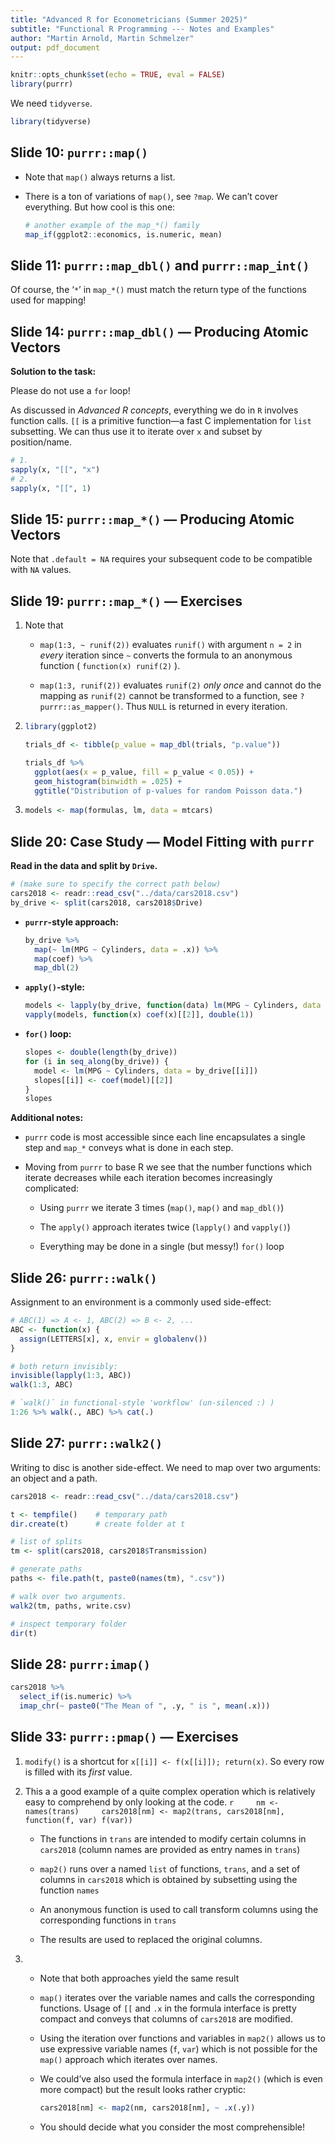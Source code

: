 ```yaml
---
title: "Advanced R for Econometricians (Summer 2025)"
subtitle: "Functional R Programming --- Notes and Examples"
author: "Martin Arnold, Martin Schmelzer"
output: pdf_document
---
```


```r
knitr::opts_chunk$set(echo = TRUE, eval = FALSE)
library(purrr)
```

We need `tidyverse`.

```r
library(tidyverse)
```

## Slide 10: `purrr::map()` 

- Note that `map()` always returns a list.

- There is a ton of variations of `map()`, see `?map`. We can't cover everything. But how cool is this one:

    ```r
    # another example of the map_*() family
    map_if(ggplot2::economics, is.numeric, mean)
    ```

## Slide 11: `purrr::map_dbl()` and `purrr::map_int()`

Of course, the '`*`' in `map_*()` must match the return type of the functions used for mapping!

## Slide 14: `purrr::map_dbl()` — Producing Atomic Vectors

**Solution to the task:**

Please do not use a `for` loop!

As discussed in *Advanced R concepts*, everything we do in `R` involves function calls. `[[` is a primitive function---a fast C implementation for `list` subsetting. We can thus use it to iterate over `x` and subset by position/name.

```r
# 1.
sapply(x, "[[", "x")
# 2.
sapply(x, "[[", 1)
```

## Slide 15: `purrr::map_*()` — Producing Atomic Vectors

Note that `.default = NA` requires your subsequent code to be compatible with `NA` values.

## Slide 19: `purrr::map_*()` — Exercises

1. Note that

    - `map(1:3, ~ runif(2))` evaluates `runif()` with argument `n = 2` in *every* iteration since `~` converts the formula to an anonymous function ( `function(x) runif(2)` ). 
    
    - `map(1:3, runif(2))` evaluates `runif(2)` *only once* and cannot do the mapping as `runif(2)` cannot be transformed to a function, see `?purrr::as_mapper()`. Thus `NULL` is returned in every iteration.

2.  
    ```r
    library(ggplot2)
    
    trials_df <- tibble(p_value = map_dbl(trials, "p.value"))
    
    trials_df %>% 
      ggplot(aes(x = p_value, fill = p_value < 0.05)) + 
      geom_histogram(binwidth = .025) +
      ggtitle("Distribution of p-values for random Poisson data.")
    ```

3.
  ```r
  models <- map(formulas, lm, data = mtcars)
  ```
  
## Slide 20: Case Study --- Model Fitting with `purrr`

**Read in the data and split by `Drive`.**

```r
# (make sure to specify the correct path below)
cars2018 <- readr::read_csv("../data/cars2018.csv")
by_drive <- split(cars2018, cars2018$Drive)
```

- **`purrr`-style approach:**

    ```r
    by_drive %>%
      map(~ lm(MPG ~ Cylinders, data = .x)) %>%
      map(coef) %>%
      map_dbl(2)
    ```

- **`apply()`-style:**

    ```r
    models <- lapply(by_drive, function(data) lm(MPG ~ Cylinders, data = data))
    vapply(models, function(x) coef(x)[[2]], double(1))
    ```

- **`for()` loop:**

    ```r
    slopes <- double(length(by_drive))
    for (i in seq_along(by_drive)) {
      model <- lm(MPG ~ Cylinders, data = by_drive[[i]])
      slopes[[i]] <- coef(model)[[2]]
    }
    slopes
    ```

**Additional notes:**

  - `purrr` code is most accessible since each line encapsulates a single step and `map_*` conveys what is done in each step.

  - Moving from `purrr` to base R we see that the number functions which iterate decreases while each iteration becomes increasingly complicated:

      - Using `purrr` we iterate 3 times (`map()`, `map()` and `map_dbl()`)

      - The `apply()` approach iterates twice (`lapply()` and `vapply()`)

      - Everything may be done in a single (but messy!) `for()` loop

## Slide 26: `purrr::walk()`

Assignment to an environment is a commonly used side-effect:

```r
# ABC(1) => A <- 1, ABC(2) => B <- 2, ...
ABC <- function(x) { 
  assign(LETTERS[x], x, envir = globalenv())
}

# both return invisibly:
invisible(lapply(1:3, ABC))
walk(1:3, ABC)

# `walk()` in functional-style 'workflow' (un-silenced :) )
1:26 %>% walk(., ABC) %>% cat(.)
```

## Slide 27: `purrr::walk2()`

Writing to disc is another side-effect. We need to map over two arguments: an object and a path.

```r
cars2018 <- readr::read_csv("../data/cars2018.csv")

t <- tempfile()    # temporary path
dir.create(t)      # create folder at t

# list of splits
tm <- split(cars2018, cars2018$Transmission)

# generate paths
paths <- file.path(t, paste0(names(tm), ".csv"))

# walk over two arguments.
walk2(tm, paths, write.csv)

# inspect temporary folder
dir(t)
```

## Slide 28: `purrr:imap()`

```r
cars2018 %>% 
  select_if(is.numeric) %>% 
  imap_chr(~ paste0("The Mean of ", .y, " is ", mean(.x)))
```

## Slide 33: `purrr::pmap()` — Exercises

1. `modify()` is a shortcut for `x[[i]] <- f(x[[i]]); return(x)`. So every row is filled with its *first* value.

2. This a a good example of a quite complex operation which is relatively easy to comprehend by only looking at the code.
    ```r
    nm <- names(trans)
    cars2018[nm] <- map2(trans, cars2018[nm], function(f, var) f(var))
    ```

    - The functions in `trans` are intended to modify certain columns in `cars2018` (column names are provided as entry names in `trans`)
    
    - `map2()` runs over a named `list` of functions, `trans`, and a set of columns in `cars2018` which is obtained by subsetting using the function `names`
    
    - An anonymous function is used to call transform columns using the corresponding functions in `trans`
    
    - The results are used to replaced the original columns.

3. 

    - Note that both approaches yield the same result
    
    - `map()` iterates over the variable names and calls the corresponding functions. Usage of `[[` and `.x` in the formula interface is pretty compact and conveys that columns of `cars2018` are modified.
    
    - Using the iteration over functions and variables in `map2()` allows us to use expressive variable names (`f`, `var`) which is not possible for the `map()` approach which iterates over names.
    
    - We could've also used the formula interface in `map2()` (which is even more compact) but the result looks rather cryptic:
      ```r
      cars2018[nm] <- map2(nm, cars2018[nm], ~ .x(.y))
      ```
    
    - You should decide what you consider the most comprehensible!
